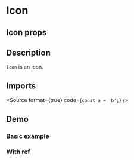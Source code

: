 
<Meta title="Inputs/Form" component={Form} />

# Icon

## Icon props

<ArgsTable of={Form} />

## Description

`Icon` is an icon.

## Imports

<Source format={true} code={`
const a = 'b';
`} />


## Demo

### Basic example
<Canvas of={FormStories.Example} />

### With ref
<Canvas of={FormStories.RefExample} />


